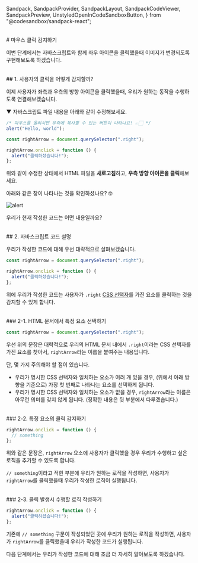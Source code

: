   Sandpack,
  SandpackProvider,
  SandpackLayout,
  SandpackCodeViewer,
  SandpackPreview,
  UnstyledOpenInCodeSandboxButton,
} from "@codesandbox/sandpack-react";

<br/>
# 마우스 클릭 감지하기

이번 단계에서는 자바스크립트와 함께 좌우 아이콘을 클릭했을때 이미지가 변경되도록 구현해보도록 하겠습니다.

<br/>
## 1. 사용자의 클릭을 어떻게 감지할까?

이제 사용자가 좌측과 우측의 방향 아이콘을 클릭했을때, 우리가 원하는 동작을 수행하도록 연결해보겠습니다.

▼ 자바스크립트 파일 내용을 아래와 같이 수정해보세요.

```js copy filename="app.js" showLineNumbers {4-8}
/* 마우스를 올리시면 우측에 복사할 수 있는 버튼이 나타나요! 👉🏻 */
alert("Hello, world");

const rightArrow = document.querySelector(".right");

rightArrow.onclick = function () {
  alert("클릭하셨습니다!");
};
```

위와 같이 수정한 상태에서 HTML 파일을 **새로고침**하고, **우측 방향 아이콘을 클릭**해보세요.

아래와 같은 창이 나타나는 것을 확인하셨나요? 🤓

![alert](/images/posts/carousel-project/arrow_click.png)

우리가 현재 작성한 코드는 어떤 내용일까요?

<br/>
## 2. 자바스크립트 코드 설명

우리가 작성한 코드에 대해 우선 대략적으로 살펴보겠습니다.

```js copy filename="app.js" showLineNumbers
const rightArrow = document.querySelector(".right");

rightArrow.onclick = function () {
  alert("클릭하셨습니다!");
};
```

위에 우리가 작성한 코드는 사용자가 `.right` [CSS 선택자](../google-project-2/02-css-selectors.mdx)를 가진 요소를 클릭하는 것을 감지할 수 있게 합니다.

<br/>
### 2-1. HTML 문서에서 특정 요소 선택하기

```js
const rightArrow = document.querySelector(".right");
```

우선 위의 문장은 대략적으로 우리의 HTML 문서 내에서 `.right`이라는 CSS 선택자를 가진 요소를 찾아서, `rightArrow`라는 이름을 붙여주는 내용입니다.

단, 몇 가지 주의해야 할 점이 있습니다.

- 우리가 명시한 CSS 선택자와 일치하는 요소가 여러 개 있을 경우, (위에서 아래 방향을 기준으로) 가장 첫 번째로 나타나는 요소를 선택하게 됩니다.
- 우리가 명시한 CSS 선택자와 일치하는 요소가 없을 경우, `rightArrow`라는 이름은 아무런 의미를 갖지 않게 됩니다. (정확한 내용은 뒷 부분에서 다루겠습니다.)

<br/>
### 2-2. 특정 요소의 클릭 감지하기

```js
rightArrow.onclick = function () {
  // something
};
```

위와 같은 문장은, `rightArrow` 요소에 사용자가 클릭했을 경우 우리가 수행하고 싶은 로직을 추가할 수 있도록 합니다.

`// something`이라고 적힌 부분에 우리가 원하는 로직을 작성하면, 사용자가 `rightArrow`를 클릭했을때 우리가 작성한 로직이 실행됩니다.

<br/>
### 2-3. 클릭 발생시 수행할 로직 작성하기

```js {2}
rightArrow.onclick = function () {
  alert("클릭하셨습니다!");
};
```

기존에 `// something` 구문이 작성되었던 곳에 우리가 원하는 로직을 작성하면, 사용자가 `rightArrow`를 클릭했을때 우리가 작성한 코드가 실행됩니다.

다음 단계에서는 우리가 작성한 코드에 대해 조금 더 자세히 알아보도록 하겠습니다.

<br/>
<br/>
<br/>
<Giscus
  repo="crwdu/lms-contents-js101"
  repoId="R_kgDOL2ikqQ"
  category="Q&A"
  categoryId="DIC_kwDOL2ikqc4CgSAu"
  mapping="pathname"
  reactionsEnabled="1"
  strict="1"
  emitMetadata="0"
  inputPosition="top"
  theme="preferred_color_scheme"
  lang="ko"
  loading="lazy"
/>
